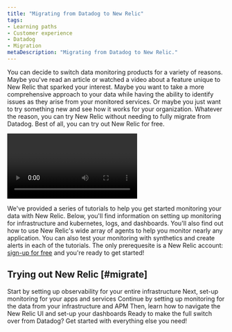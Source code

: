 ```yaml
---
title: "Migrating from Datadog to New Relic"
tags:
- Learning paths
- Customer experience
- Datadog
- Migration
metaDescription: "Migrating from Datadog to New Relic."
---
```


You can decide to switch data monitoring products for a variety of reasons. Maybe you've read an article or watched a video about a feature unique to New Relic that sparked your interest. Maybe you want to take a more comprehensive approach to your data while having the ability to identify issues as they arise from your monitored services. Or maybe you just want to try something new and see how it works for your organization. Whatever the reason, you can try New Relic without needing to fully migrate from Datadog. Best of all, you can try out New Relic for free.

<Video
  id="gdZdSNQ_iKM"
  type="youtube"
/>

We've provided a series of tutorials to help you get started monitoring your data with New Relic. Below, you'll find information on setting up monitoring for infrastructure and kubernetes, logs, and dashboards. You'll also find out how to use New Relic's wide array of agents to help you monitor nearly any application. You can also test your monitoring with synthetics and create alerts in each of the tutorials. The only prerequesite is a New Relic account: [sign-up for free](https://one.newrelic.com) and you're ready to get started!

## Trying out New Relic [#migrate]

<DocTiles numbered>
  <DocTile title='Monitor your infrastructure' path="/docs/journey-migration/migrating-infra/" label={{text: "See our guide", color: "green"}}>Start by setting up observability for your entire infrastructure</DocTile>
  <DocTile title='Configure APM' path="/docs/journey-migration/migrating-APM/">Next, set-up monitoring for your apps and services </DocTile>
</DocTiles>

<DocTiles>
  <DocTile title='Monitor your logs' number='3' path="/docs/journey-migration/migrating-logs/">Continue by setting up monitoring for the data from your infrastructure and APM</DocTile>
  <DocTile title='Create dashboards' number='4' path="/docs/journey-migration/migrating-dashboards/">Then, learn how to navigate the New Relic UI and set-up your dashboards</DocTile>
  <DocTile title='Making the switch' number='5' path="/docs/journey-migration/making-the-switch/">Ready to make the full switch over from Datadog? Get started with everything else you need!</DocTile>
</DocTiles>